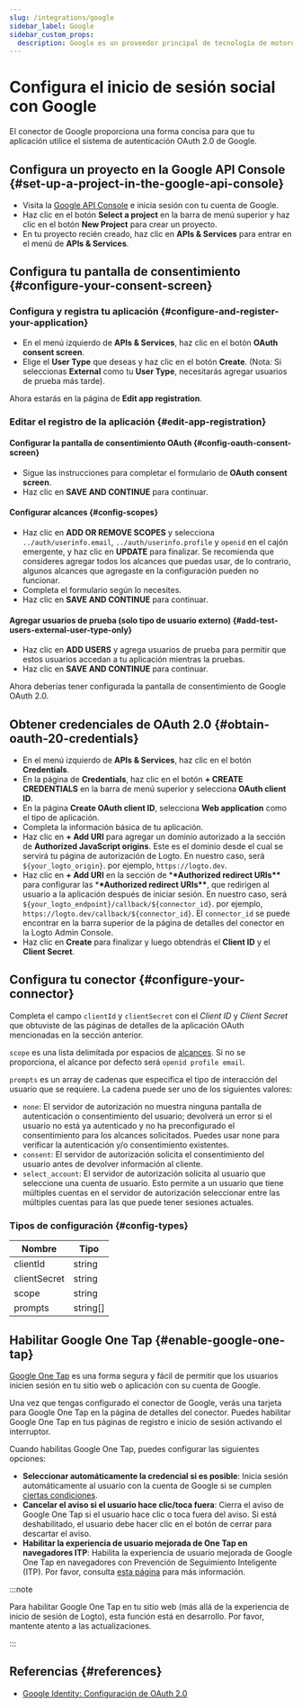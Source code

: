 ```yaml
---
slug: /integrations/google
sidebar_label: Google
sidebar_custom_props:
  description: Google es un proveedor principal de tecnología de motores de búsqueda y servicios de correo electrónico.
---
```



# Configura el inicio de sesión social con Google

El conector de Google proporciona una forma concisa para que tu aplicación utilice el sistema de autenticación OAuth 2.0 de Google.

<GuideTip />

## Configura un proyecto en la Google API Console \{#set-up-a-project-in-the-google-api-console}

- Visita la [Google API Console](https://console.developers.google.com) e inicia sesión con tu cuenta de Google.
- Haz clic en el botón **Select a project** en la barra de menú superior y haz clic en el botón **New Project** para crear un proyecto.
- En tu proyecto recién creado, haz clic en **APIs & Services** para entrar en el menú de **APIs & Services**.

## Configura tu pantalla de consentimiento \{#configure-your-consent-screen}

### Configura y registra tu aplicación \{#configure-and-register-your-application}

- En el menú izquierdo de **APIs & Services**, haz clic en el botón **OAuth consent screen**.
- Elige el **User Type** que deseas y haz clic en el botón **Create**. (Nota: Si seleccionas **External** como tu **User Type**, necesitarás agregar usuarios de prueba más tarde).

Ahora estarás en la página de **Edit app registration**.

### Editar el registro de la aplicación \{#edit-app-registration}

#### Configurar la pantalla de consentimiento OAuth \{#config-oauth-consent-screen}

- Sigue las instrucciones para completar el formulario de **OAuth consent screen**.
- Haz clic en **SAVE AND CONTINUE** para continuar.

#### Configurar alcances \{#config-scopes}

- Haz clic en **ADD OR REMOVE SCOPES** y selecciona `../auth/userinfo.email`, `../auth/userinfo.profile` y `openid` en el cajón emergente, y haz clic en **UPDATE** para finalizar. Se recomienda que consideres agregar todos los alcances que puedas usar, de lo contrario, algunos alcances que agregaste en la configuración pueden no funcionar.
- Completa el formulario según lo necesites.
- Haz clic en **SAVE AND CONTINUE** para continuar.

#### Agregar usuarios de prueba (solo tipo de usuario externo) \{#add-test-users-external-user-type-only}

- Haz clic en **ADD USERS** y agrega usuarios de prueba para permitir que estos usuarios accedan a tu aplicación mientras la pruebas.
- Haz clic en **SAVE AND CONTINUE** para continuar.

Ahora deberías tener configurada la pantalla de consentimiento de Google OAuth 2.0.

## Obtener credenciales de OAuth 2.0 \{#obtain-oauth-20-credentials}

- En el menú izquierdo de **APIs & Services**, haz clic en el botón **Credentials**.
- En la página de **Credentials**, haz clic en el botón **+ CREATE CREDENTIALS** en la barra de menú superior y selecciona **OAuth client ID**.
- En la página **Create OAuth client ID**, selecciona **Web application** como el tipo de aplicación.
- Completa la información básica de tu aplicación.
- Haz clic en **+ Add URI** para agregar un dominio autorizado a la sección de **Authorized JavaScript origins**. Este es el dominio desde el cual se servirá tu página de autorización de Logto. En nuestro caso, será `${your_logto_origin}`. por ejemplo, `https://logto.dev`.
- Haz clic en **+ Add URI** en la sección de \***\*Authorized redirect URIs\*\*** para configurar las \***\*Authorized redirect URIs\*\***, que redirigen al usuario a la aplicación después de iniciar sesión. En nuestro caso, será `${your_logto_endpoint}/callback/${connector_id}`. por ejemplo, `https://logto.dev/callback/${connector_id}`. El `connector_id` se puede encontrar en la barra superior de la página de detalles del conector en la Logto Admin Console.
- Haz clic en **Create** para finalizar y luego obtendrás el **Client ID** y el **Client Secret**.

## Configura tu conector \{#configure-your-connector}

Completa el campo `clientId` y `clientSecret` con el _Client ID_ y _Client Secret_ que obtuviste de las páginas de detalles de la aplicación OAuth mencionadas en la sección anterior.

`scope` es una lista delimitada por espacios de [alcances](https://developers.google.com/identity/protocols/oauth2/scopes). Si no se proporciona, el alcance por defecto será `openid profile email`.

`prompts` es un array de cadenas que especifica el tipo de interacción del usuario que se requiere. La cadena puede ser uno de los siguientes valores:

- `none`: El servidor de autorización no muestra ninguna pantalla de autenticación o consentimiento del usuario; devolverá un error si el usuario no está ya autenticado y no ha preconfigurado el consentimiento para los alcances solicitados. Puedes usar none para verificar la autenticación y/o consentimiento existentes.
- `consent`: El servidor de autorización solicita el consentimiento del usuario antes de devolver información al cliente.
- `select_account`: El servidor de autorización solicita al usuario que seleccione una cuenta de usuario. Esto permite a un usuario que tiene múltiples cuentas en el servidor de autorización seleccionar entre las múltiples cuentas para las que puede tener sesiones actuales.

### Tipos de configuración \{#config-types}

| Nombre       | Tipo     |
| ------------ | -------- |
| clientId     | string   |
| clientSecret | string   |
| scope        | string   |
| prompts      | string[] |

## Habilitar Google One Tap \{#enable-google-one-tap}

[Google One Tap](https://developers.google.com/identity/gsi/web/guides/features) es una forma segura y fácil de permitir que los usuarios inicien sesión en tu sitio web o aplicación con su cuenta de Google.

Una vez que tengas configurado el conector de Google, verás una tarjeta para Google One Tap en la página de detalles del conector. Puedes habilitar Google One Tap en tus páginas de registro e inicio de sesión activando el interruptor.

Cuando habilitas Google One Tap, puedes configurar las siguientes opciones:

- **Seleccionar automáticamente la credencial si es posible**: Inicia sesión automáticamente al usuario con la cuenta de Google si se cumplen [ciertas condiciones](https://developers.google.com/identity/gsi/web/guides/automatic-sign-in-sign-out).
- **Cancelar el aviso si el usuario hace clic/toca fuera**: Cierra el aviso de Google One Tap si el usuario hace clic o toca fuera del aviso. Si está deshabilitado, el usuario debe hacer clic en el botón de cerrar para descartar el aviso.
- **Habilitar la experiencia de usuario mejorada de One Tap en navegadores ITP**: Habilita la experiencia de usuario mejorada de Google One Tap en navegadores con Prevención de Seguimiento Inteligente (ITP). Por favor, consulta [esta página](https://developers.google.com/identity/gsi/web/guides/features#upgraded_ux_on_itp_browsers) para más información.

:::note

Para habilitar Google One Tap en tu sitio web (más allá de la experiencia de inicio de sesión de Logto), esta función está en desarrollo. Por favor, mantente atento a las actualizaciones.

:::

## Referencias \{#references}

- [Google Identity: Configuración de OAuth 2.0](https://developers.google.com/identity/protocols/oauth2/openid-connect#appsetup)
